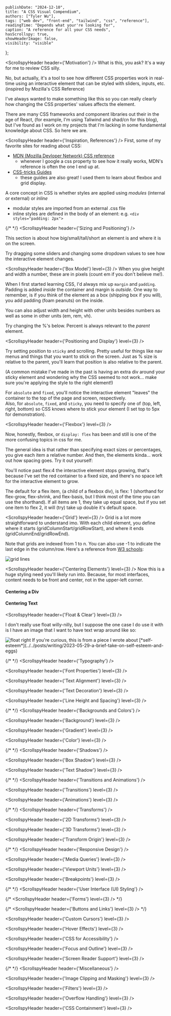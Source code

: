 


    publishDate: "2024-12-10",
    title: "A CSS Visual Compendium",
    authors: ["Tyler Wu"],
    tags: ["web dev", "front-end", "tailwind", "css", "reference"],
    readingTime: "Depends what your're looking for",
    caption: "A reference for all your CSS needs",
    hasScrollspy: true,
    showHeaderImage: false,
    visibility: "visible"
};


<ScrollspyHeader header={'Motivation'} />
What is this, you ask? It's a way for me to review CSS silly. 

No, but actually, it's a tool to see how different CSS properties work in real-time
using an <span className="bg-[#D3D3D3] border-[1px] border-black">interactive element</span> that can be styled with sliders, inputs, etc. (inspired by Mozilla's CSS Reference)

I've always wanted to make something like this so you can really clearly how changing the CSS properties' values affects the element.

There are many CSS frameworks and component libraries out their in the age of React, (for example, I'm using Taliwind and shad/cn for this blog),
but I've found as I work on my projects that I'm lacking in some fundamental knowledge about CSS. So here we are.


<ScrollspyHeader header={'Inspiration, References'} />
First, some of my favorite sites for reading about CSS:
- [MDN (Mozilla Devloper Network) CSS reference](https://developer.mozilla.org/en-US/docs/Web/CSS/Reference)
    - whenever I google a css property to see how it really works, MDN's reference is often the one I end up at.
- [CSS-tricks Guides](https://css-tricks.com/guides/)
    - these guides are also great! I used them to learn about flexbox and grid display.


A core concept in CSS is whether styles are applied using *modules* (internal or external) or *inline*
- modular styles are imported from an external .css file
- inline styles are defined in the body of an element: e.g. `<div styles="padding: 2px">`

{/*  */}
<ScrollspyHeader header={'Sizing and Positioning'} />

This section is about how big/small/tall/short an element is and where it is on the screen. 

Try dragging some sliders and changing some dropdown values to see how the <span className="border-[1px] border-black bg-[#D3D3D3]">interactive element</span> changes.

<ScrollspyHeader header={'Box Model'} level={3} />
When you give height and width a number, these are in pixels (count em if you don't believe me!).

When I first started learning CSS, I'd always mix up `margin` and `padding`.
Padding is added *inside* the container and margin is *outside*. One way to remember, is if you think of the element as a box (shipping box if you will), you add padding (foam peanuts) on the inside.

<ICMBoxModel />

You can also adjust width and height with other units besides numbers as well as some in other units (em, rem, vh).

Try changing the %'s below. Percent is always relevant to the *parent* element.

<ICMBoxModelPercent />

<ScrollspyHeader header={'Positioning and Display'} level={3} />

Try setting position to `sticky` and scrolling. Pretty useful for things like nav menus and things that you want to stick on the screen. 
Just as % size is relative to the parent, you'll learn that position is also relative to the parent. 

(A common mistake I've made in the past is having an extra div around your sticky element and wondering why the CSS seemed to not work... 
make sure you're applying the style to the right element!)

<ICMPositionDisplay />

For `absolute` and `fixed`, you'll notice the interactive element "leaves" the container to the top of the page and screen, respectively.  
Also, for `absolute`, `fixed`, and `sticky`, you need to specify one of (top, left, right, bottom) so CSS knows where to stick your element (I set top to 5px for demonstration).

<ScrollspyHeader header={'Flexbox'} level={3} />

Now, honestly, flexbox, or `display: flex` has been and still is one of the more confusing topics in css for me.

The general idea is that rather than specifying exact sizes or percentages, you give each item a relative number. And then, the elements kinda... 
work out how spacing goes. Try it out yourself:

<ICMFlexbox />

You'll notice past flex:4 the interactive element stops growing, that's because I've set the <span className='border-[1px] border-red-400'>red container</span> to a fixed size, and there's no space left for the interactive element to grow.

The default for a flex item, (a child of a flexbox div), is flex: 1 (shorthand for flex-grow, flex-shrink, and flex-basis, but I think most of the time you can use the shorthand). 
If all items are 1, they take up equal space, but if you set one item to flex 2, it will (try) take up double it's default space.

<ScrollspyHeader header={'Grid'} level={3} />
Grid is a lot more straightforward to understand imo.
With each child element, you define where it starts (gridColumnStart/gridRowStart), and where it ends (gridColumnEnd/gridRowEnd). 

<ICMGrid />

Note that grids are indexed from 1 to n. You can also use -1 to indicate the last edge in the column/row. Here's a reference from [W3 schools](https://www.w3schools.com/css/css_grid.asp):

<Image src={grid_lines} alt="grid lines" />

<ScrollspyHeader header={'Centering Elements'} level={3} />
Now this is a huge styling need you'll likely run into. Because, for most interfaces, content needs to be front and center, not in the upper-left corner.

#### Centering a Div

#### Centering Text



<ScrollspyHeader header={'Float & Clear'} level={3} />

<ICMFloat />

I don't really use float willy-nilly, but I suppose the one case I do use it with is I have an image that I want to have text wrap around like so:

<Image className='w-3/5 border-[1px] border-black' src={float_right} alt="float right" />
If you're curious, this is from a piece I wrote about [*self-esteem*](../../posts/writing/2023-05-29-a-brief-take-on-self-esteem-and-eggs)



<UnderConstruction />

{/*  */}
<ScrollspyHeader header={'Typography'} />

<ScrollspyHeader header={'Font Properties'} level={3} />

<ScrollspyHeader header={'Text Alignment'} level={3} />

<ScrollspyHeader header={'Text Decoration'} level={3} />

<ScrollspyHeader header={'Line Height and Spacing'} level={3} />

{/*  */}
<ScrollspyHeader header={'Backgrounds and Colors'} />

<ScrollspyHeader header={'Background'} level={3} />

<ScrollspyHeader header={'Gradient'} level={3} />

<ScrollspyHeader header={'Color'} level={3} />

{/*  */}
<ScrollspyHeader header={'Shadows'} />


<ScrollspyHeader header={'Box Shadow'} level={3} />

<ScrollspyHeader header={'Text Shadow'} level={3} />

{/*  */}
<ScrollspyHeader header={'Transitions and Animations'} />

<ScrollspyHeader header={'Transitions'} level={3} />

<ScrollspyHeader header={'Animations'} level={3} />

{/*  */}
<ScrollspyHeader header={'Transforms'} />

<ScrollspyHeader header={'2D Transforms'} level={3} />

<ScrollspyHeader header={'3D Transforms'} level={3} />

<ScrollspyHeader header={'Transform Origin'} level={3} />

{/*  */}
<ScrollspyHeader header={'Responsive Design'} />

<ScrollspyHeader header={'Media Queries'} level={3} />

<ScrollspyHeader header={'Viewport Units'} level={3} />

<ScrollspyHeader header={'Breakpoints'} level={3} />

{/*  */}
<ScrollspyHeader header={'User Interface (UI) Styling'} />

{/* <ScrollspyHeader header={'Forms'} level={3} /> */}

{/* <ScrollspyHeader header={'Buttons and Links'} level={3} /> */}

<ScrollspyHeader header={'Custom Cursors'} level={3} />

<ScrollspyHeader header={'Hover Effects'} level={3} />

<ScrollspyHeader header={'CSS for Accessibility'} />

<ScrollspyHeader header={'Focus and Outline'} level={3} />

<ScrollspyHeader header={'Screen Reader Support'} level={3} />

{/*  */}
<ScrollspyHeader header={'Miscellaneous'} />

<ScrollspyHeader header={'Image Clipping and Masking'} level={3} />

<ScrollspyHeader header={'Filters'} level={3} />

<ScrollspyHeader header={'Overflow Handling'} level={3} />

<ScrollspyHeader header={'CSS Containment'} level={3} />
